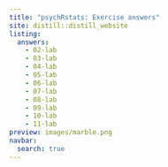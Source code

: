 ```yaml
---
title: "psychRstats: Exercise answers"
site: distill::distill_website
listing: 
  answers: 
    - 02-lab
    - 03-lab
    - 04-lab
    - 05-lab
    - 06-lab
    - 07-lab
    - 08-lab
    - 09-lab
    - 10-lab
    - 11-lab
preview: images/marble.png
navbar: 
  search: true
---
```


